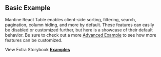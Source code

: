 
<Head>
  <title>Basic Example - Mantine React Table Docs</title>
  <meta
    name="description"
    content="A basic example of Mantine React Table which includes sorting, filtering, search, and pagination features by default"
  />
  <meta property="og:title" content="Basic Mantine React Table Example" />
  <meta
    property="og:description"
    content="A basic example of Mantine React Table which includes sorting, filtering, search, and pagination features by default"
  />
</Head>

## Basic Example

Mantine React Table enables client-side sorting, filtering, search, pagination, column hiding, and more by default. These features can easily be disabled or customized further, but here is a showcase of their default behavior. Be sure to check out a more [Advanced Example](/docs/examples/advanced) to see how more features can be customized.

<Example />

View Extra Storybook **[Examples](https://www.mantine-react-table.dev/?path=/story/prop-playground--default)**
